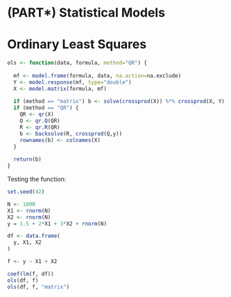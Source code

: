 # (PART\*) Statistical Models {-}

# Ordinary Least Squares

<!--Some example R code

- we want to solve something of the form
$$ \boldsymbol{Y} = \boldsymbol{X}\boldsymbol{\beta} + \boldsymbol{\epsilon} $$

- OLS is typically learned as

$$ (\boldsymbol{X}'\boldsymbol{X})^{-1}\boldsymbol{X}'\boldsymbol{Y} $$
- but in practice, this is computationally inefficient
- floating point algebra, matrix inversion, etc etc
- instead, we use QR decomposition

$$ \boldsymbol{X} = \boldsymbol{QR} $$
- since R is an upper triangular matrix, we can set

$$ \boldsymbol{Y} = \boldsymbol{QR}\boldsymbol{\beta} $$
- meaning that:

$$ \boldsymbol{Q}^{-1}\boldsymbol{Y} = \boldsymbol{R}\boldsymbol{\beta} $$
- by definition of the QR decomposition:
$$ \boldsymbol{Q}^{-1}\boldsymbol{Y} = \boldsymbol{Q}'\boldsymbol{Y}$$
- we can therefore exploit the triangular structur of $\boldsymbol{R}$ to backsolve the equation:
$$ \boldsymbol{Q}'\boldsymbol{Y} = \boldsymbol{R}\boldsymbol{\beta} $$ -->


```r

ols <- function(data, formula, method="QR") {
  
  mf <- model.frame(formula, data, na.action=na.exclude)
  Y <- model.response(mf, type="double")
  X <- model.matrix(formula, mf)
  
  if (method == "matrix") b <- solve(crossprod(X)) %*% crossprod(X, Y)
  if (method == "QR") {
    QR <- qr(X)
    Q <- qr.Q(QR)
    R <- qr.R(QR)
    b <- backsolve(R, crossprod(Q,y))
    rownames(b) <- colnames(X)
  }
  
  return(b)
}

```

Testing the function:

```r

set.seed(42)

N <- 1000
X1 <- rnorm(N)
X2 <- rnorm(N)
y = 1.5 + 2*X1 + 3*X2 + rnorm(N)

df <- data.frame(
  y, X1, X2
)

f <- y ~ X1 + X2

coef(lm(f, df))
ols(df, f)
ols(df, f, "matrix")

```


